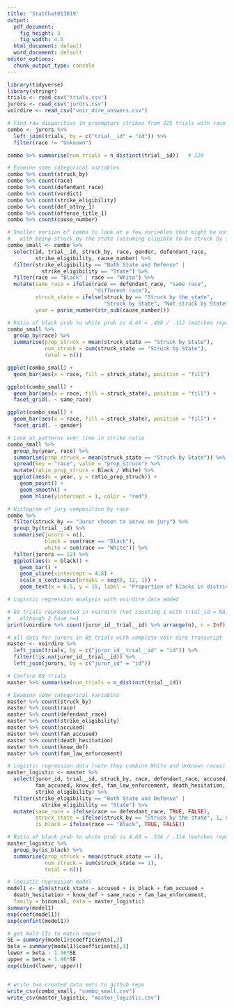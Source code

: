 ```yaml
---
title: 'StatChat013019'
output:
  pdf_document:
    fig_height: 3
    fig_width: 4.5
  html_document: default
  word_document: default
editor_options: 
  chunk_output_type: console
---
```


```r
library(tidyverse)
library(stringr)
trials <- read_csv("trials.csv")
jurors <- read_csv("jurors.csv")
voirdire <- read_csv("voir_dire_answers.csv")
```

```r
# Find raw disparities in preemptory strikes from 225 trials with race data
combo <- jurors %>%
  left_join(trials, by = c("trial__id" = "id")) %>%
  filter(race != "Unknown")

combo %>% summarise(num_trials = n_distinct(trial__id))   # 226

# Examine some categorical variables
combo %>% count(struck_by)
combo %>% count(race)
combo %>% count(defendant_race)
combo %>% count(verdict)
combo %>% count(strike_eligibility)
combo %>% count(def_attny_1)
combo %>% count(offense_title_1)
combo %>% count(cause_number)

# Smaller version of combo to look at a few variables that might be associated
#   with being struck by the state (assuming eligible to be struck by state)
combo_small <- combo %>%
  select(id, trial__id, struck_by, race, gender, defendant_race, 
         strike_eligibility, cause_number) %>%
  filter(strike_eligibility == "Both State and Defense" | 
           strike_eligibility == "State") %>%
  filter(race == "Black" | race == "White") %>%
  mutate(same_race = ifelse(race == defendant_race, "same race", 
                            "different race"),
         struck_state = ifelse(struck_by == "Struck by the state", 
                               "Struck by State", "Not struck by State"),
         year = parse_number(str_sub(cause_number)))

# Ratio of black prob to white prob is 4.45 = .498 / .112 (matches report)
combo_small %>%
  group_by(race) %>%
  summarise(prop_struck = mean(struck_state == "Struck by State"),
            num_struck = sum(struck_state == "Struck by State"),
            total = n())

ggplot(combo_small) +
  geom_bar(aes(x = race, fill = struck_state), position = "fill")

ggplot(combo_small) +
  geom_bar(aes(x = race, fill = struck_state), position = "fill") +
  facet_grid(. ~ same_race)

ggplot(combo_small) +
  geom_bar(aes(x = race, fill = struck_state), position = "fill") +
  facet_grid(. ~ gender)

# Look at patterns over time in strike ratio
combo_small %>%
  group_by(year, race) %>%
  summarise(prop_struck = mean(struck_state == "Struck by State")) %>%
  spread(key = "race", value = "prop_struck") %>%
  mutate(ratio_prop_struck = Black / White) %>%
  ggplot(aes(x = year, y = ratio_prop_struck)) +
    geom_point() +
    geom_smooth() +
    geom_hline(yintercept = 1, color = "red") 

# Histogram of jury composition by race
combo %>%
  filter(struck_by == "Juror chosen to serve on jury") %>%
  group_by(trial__id) %>%
  summarise(jurors = n(),
            black = sum(race == "Black"),
            white = sum(race == "White")) %>%
  filter(jurors == 12) %>%
  ggplot(aes(x = black)) +
    geom_bar() +
    geom_vline(xintercept = 4.8) +
    scale_x_continuous(breaks = seq(0, 12, 1)) +
    geom_text(x = 6.5, y = 15, label = "Proportion of blacks in district")
```

```r

# Logistic regression analysis with voirdire data added

# 89 trials represented in voirdire (not counting 1 with trial_id = NA),
#   although 2 have n=1
print(voirdire %>% count(juror_id__trial__id) %>% arrange(n), n = Inf)

# all data for jurors in 89 trials with complete voir dire transcript
master <- voirdire %>%
  left_join(trials, by = c("juror_id__trial__id" = "id")) %>%
  filter(!is.na(juror_id__trial__id)) %>%
  left_join(jurors, by = c("juror_id" = "id"))

# Confirm 89 trials
master %>% summarise(num_trials = n_distinct(trial__id))

# Examine some categorical variables
master %>% count(struck_by)
master %>% count(race)
master %>% count(defendant_race)
master %>% count(strike_eligibility)
master %>% count(accused)
master %>% count(fam_accused)
master %>% count(death_hesitation)
master %>% count(know_def)
master %>% count(fam_law_enforcement)

# Logistic regression data (note they combine White and Unknown races)
master_logistic <- master %>%
  select(juror_id, trial__id, struck_by, race, defendant_race, accused, 
         fam_accused, know_def, fam_law_enforcement, death_hesitation,
         strike_eligibility) %>%
  filter(strike_eligibility == "Both State and Defense" | 
           strike_eligibility == "State") %>%
  mutate(same_race = ifelse(race == defendant_race, TRUE, FALSE),
         struck_state = ifelse(struck_by == "Struck by the state", 1, 0),
         is_black = ifelse(race == "Black", TRUE, FALSE))

# Ratio of black prob to white prob is 4.68 = .534 / .114 (matches report)
master_logistic %>%
  group_by(is_black) %>%
  summarise(prop_struck = mean(struck_state == 1),
            num_struck = sum(struck_state == 1),
            total = n())

# logistic regression model
model1 <- glm(struck_state ~ accused + is_black + fam_accused +
  death_hesitation + know_def + same_race + fam_law_enforcement, 
  family = binomial, data = master_logistic)
summary(model1)
exp(coef(model1))
exp(confint(model1))

# get Wald CIs to match report
SE = summary(model1)$coefficients[,2]
beta = summary(model1)$coefficients[,1]
lower = beta - 1.96*SE
upper = beta + 1.96*SE
exp(cbind(lower, upper))


# write two created data sets to github repo
write_csv(combo_small, "combo_small.csv")
write_csv(master_logistic, "master_logistic.csv")

```
